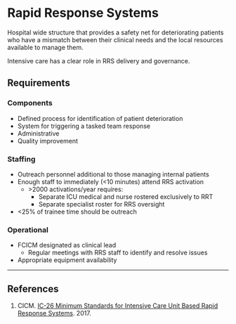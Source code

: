 # Rapid Response Systems

Hospital wide structure that provides a safety net for deteriorating patients who have a mismatch between their clinical needs and the local resources available to manage them.

Intensive care has a clear role in RRS delivery and governance.

## Requirements

### Components

* Defined process for identification of patient deterioration
* System for triggering a tasked team response
* Administrative
* Quality improvement


### Staffing

* Outreach personnel additional to those managing internal patients
* Enough staff to immediately (<10 minutes) attend RRS activation
	* \>2000 activations/year requires:
		* Separate ICU medical and nurse rostered exclusively to RRT
		* Separate specialist roster for RRS oversight
* <25% of trainee time should be outreach


### Operational

* FCICM designated as clinical lead
	* Regular meetings with RRS staff to identify and resolve issues
* Appropriate equipment availability

---

## References

1. CICM. [IC-26 Minimum Standards for Intensive Care Unit Based Rapid Response Systems](https://cicm.org.au/CICM_Media/CICMSite/Files/Professional/IC-26-Minimum-Standards-for-Intensive-Care-Unit-Based-Rapid-Response-Systems.pdf). 2017.